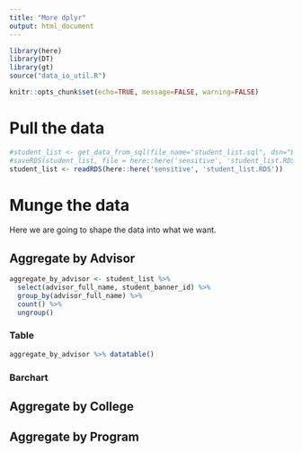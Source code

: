 ```yaml
---
title: "More dplyr"
output: html_document
---
```


```r
library(here)
library(DT)
library(gt)
source("data_io_util.R")

knitr::opts_chunk$set(echo=TRUE, message=FALSE, warning=FALSE)
```

# Pull the data
```r
#student_list <- get_data_from_sql(file_name="student_list.sql", dsn="BRPT")
#saveRDS(student_list, file = here::here('sensitive', 'student_list.RDS'))
student_list <- readRDS(here::here('sensitive', 'student_list.RDS'))
```

# Munge the data

Here we are going to shape the data into what we want.

## Aggregate by Advisor

```r
aggregate_by_advisor <- student_list %>% 
  select(advisor_full_name, student_banner_id) %>% 
  group_by(advisor_full_name) %>% 
  count() %>% 
  ungroup()
```


### Table


```r
aggregate_by_advisor %>% datatable()
```


### Barchart

## Aggregate by College

## Aggregate by Program